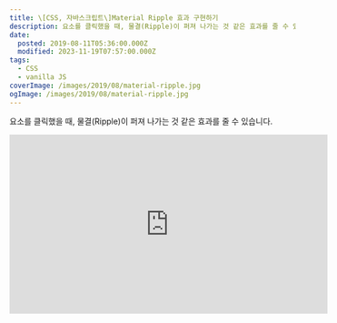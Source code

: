 ```yaml
---
title: \[CSS, 자바스크립트\]Material Ripple 효과 구현하기
description: 요소를 클릭했을 때, 물결(Ripple)이 퍼져 나가는 것 같은 효과를 줄 수 있습니다.
date:
  posted: 2019-08-11T05:36:00.000Z
  modified: 2023-11-19T07:57:00.000Z
tags:
  - CSS
  - vanilla JS
coverImage: /images/2019/08/material-ripple.jpg
ogImage: /images/2019/08/material-ripple.jpg
---
```


요소를 클릭했을 때, 물결(Ripple)이 퍼져 나가는 것 같은 효과를 줄 수 있습니다.

<iframe allowfullscreen="true" frameBorder="0" width="560" height="315" src="https://codepen.io/marshall-ku/embed/MNPOXB?default-tab=css%2Cresult" title="Material Ripple" loading="lazy" />

## HTML

```html
<a href="#" class="material-ripple">Click Me!</a>
<a href="#" class="material-ripple" data-color="ff99ff">Custom Color</a>
```

엘리먼트에 material-ripple이란 class만 추가하시면 됩니다.

ripple 효과에 특정 색상을 원하시면 data-color이란 속성을 만드신 후에 색상 코드를 추가하시면 됩니다.  
\* 16진수 색상을 이용해주시고, #은 제외하고 넣어주세요.

## CSS

```css
@keyframes materialRipple {
    0% {
        transform: translate(-50%, -50%) scale(1)
    }

    100% {
        transform: translate(-50%, -50%) scale(var(--material-scale));
        opacity: 0
    }
}

.material-ripple {
    position: relative;
    overflow: hidden;
  
    /* Additional */
    display: inline-block;
    padding: 10px 20px;
    color: #000;
    text-decoration: none
}

.material-ripple .animate {
    width: 2px;
    height: 2px;
    position: absolute;
    border-radius: 50%;
    animation: materialRipple 0.5s linear
}
```

Additional 아래의 내용은 크게 중요하지 않은 내용입니다.  
position이 static이 되지 않도록 해주시고, overflow만 감춰주세요.

적당한 여백을 줘놓으셔야 효과가 확실히 보이므로, padding을 적절히 추가하시는 걸 추천합니다.

## 자바스크립트

```js
Array.from(document.querySelectorAll(".material-ripple")).forEach(a => {
    a.addEventListener("click", function (e) {
        const ripple = document.createElement("div"),
            rect = a.getBoundingClientRect();
        ripple.className = "animate",
        ripple.style.left = `${e.x - rect.left}px`,
        ripple.style.top = `${e.y - rect.top}px`,
        ripple.style.background = `#${a.dataset.color !== undefined ? a.dataset.color : "bdc3c7"}`,
        ripple.style.setProperty("--material-scale", a.offsetWidth),
        a.append(ripple),
        setTimeout(function () {
            ripple.parentNode.removeChild(ripple)
        }, 500)
    })
})
```

position: fixed 등의 상황에선 offset을 제대로 불러오지 못해 getBoundingClientRect()를 이용했습니다.

그것 외에는 크게 설명이 필요한 건 없어 보이네요.